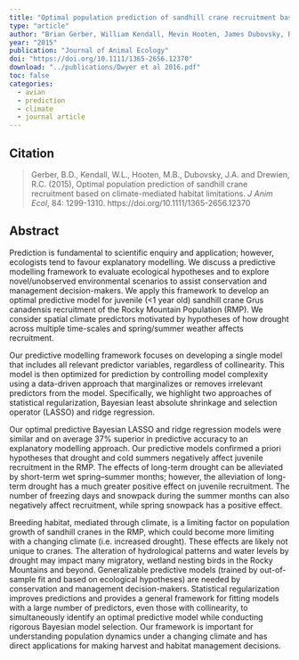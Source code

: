 ```yaml
---
title: "Optimal population prediction of sandhill crane recruitment based on climate-mediated habitat limitations"
type: "article"
author: "Brian Gerber, William Kendall, Mevin Hooten, James Dubovsky, Roderick Drewien"
year: "2015"
publication: "Journal of Animal Ecology"
doi: "https://doi.org/10.1111/1365-2656.12370"
download: "../publications/Dwyer et al 2016.pdf"
toc: false
categories:
  - avian
  - prediction 
  - climate
  - journal article
---
```


## Citation 

> Gerber, B.D., Kendall, W.L., Hooten, M.B., Dubovsky, J.A. and Drewien, R.C. (2015), Optimal population prediction of sandhill crane recruitment based on climate-mediated habitat limitations. *J Anim Ecol*, 84: 1299-1310. https://doi.org/10.1111/1365-2656.12370

## Abstract

Prediction is fundamental to scientific enquiry and application; however, ecologists tend to favour explanatory modelling. We discuss a predictive modelling framework to evaluate ecological hypotheses and to explore novel/unobserved environmental scenarios to assist conservation and management decision-makers. We apply this framework to develop an optimal predictive model for juvenile (<1 year old) sandhill crane Grus canadensis recruitment of the Rocky Mountain Population (RMP). We consider spatial climate predictors motivated by hypotheses of how drought across multiple time-scales and spring/summer weather affects recruitment.

Our predictive modelling framework focuses on developing a single model that includes all relevant predictor variables, regardless of collinearity. This model is then optimized for prediction by controlling model complexity using a data-driven approach that marginalizes or removes irrelevant predictors from the model. Specifically, we highlight two approaches of statistical regularization, Bayesian least absolute shrinkage and selection operator (LASSO) and ridge regression.

Our optimal predictive Bayesian LASSO and ridge regression models were similar and on average 37% superior in predictive accuracy to an explanatory modelling approach. Our predictive models confirmed a priori hypotheses that drought and cold summers negatively affect juvenile recruitment in the RMP. The effects of long-term drought can be alleviated by short-term wet spring–summer months; however, the alleviation of long-term drought has a much greater positive effect on juvenile recruitment. The number of freezing days and snowpack during the summer months can also negatively affect recruitment, while spring snowpack has a positive effect.

Breeding habitat, mediated through climate, is a limiting factor on population growth of sandhill cranes in the RMP, which could become more limiting with a changing climate (i.e. increased drought). These effects are likely not unique to cranes. The alteration of hydrological patterns and water levels by drought may impact many migratory, wetland nesting birds in the Rocky Mountains and beyond.
Generalizable predictive models (trained by out-of-sample fit and based on ecological hypotheses) are needed by conservation and management decision-makers. Statistical regularization improves predictions and provides a general framework for fitting models with a large number of predictors, even those with collinearity, to simultaneously identify an optimal predictive model while conducting rigorous Bayesian model selection. Our framework is important for understanding population dynamics under a changing climate and has direct applications for making harvest and habitat management decisions.